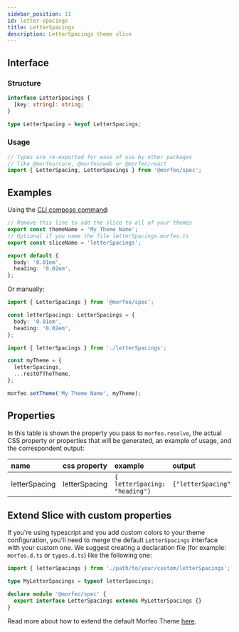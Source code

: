 ```yaml
---
sidebar_position: 11
id: letter-spacings
title: LetterSpacings
description: LetterSpacings theme slice
---
```


## Interface

### Structure

```typescript
interface LetterSpacings {
  [key: string]: string;
}

type LetterSpacing = keyof LetterSpacings;
```

### Usage

```typescript
// Types are re-exported for ease of use by other packages
// like @morfeo/core, @morfeo/web or @morfeo/react
import { LetterSpacing, LetterSpacings } from '@morfeo/spec';
```

## Examples

Using the [CLI compose command](../Features/CLI/compose.mdx):

```typescript title="letterSpacings.morfeo.ts"
// Remove this line to add the slice to all of your themes
export const themeName = 'My Theme Name';
// Optional if you name the file letterSpacings.morfeo.ts
export const sliceName = 'letterSpacings';

export default {
  body: '0.01em',
  heading: '0.02em',
};
```

Or manually:

```typescript title="letterSpacings.ts"
import { LetterSpacings } from '@morfeo/spec';

const letterSpacings: LetterSpacings = {
  body: '0.01em',
  heading: '0.02em',
};
```

```typescript title="theme.ts"
import { letterSpacings } from './letterSpacings';

const myTheme = {
  letterSpacings,
  ...restOfTheTheme,
};

morfeo.setTheme('My Theme Name', myTheme);
```

## Properties

In this table is shown the property you pass to `morfeo.resolve`, the actual CSS property or properties that will be generated,
an example of usage, and the correspondent output:

| name          | css property  | example                        | output                       |
| :------------ | :------------ | :----------------------------- | :--------------------------- |
| letterSpacing | letterSpacing | `{ letterSpacing: "heading"} ` | `{"letterSpacing":"0.02em"}` |

## Extend Slice with custom properties

If you're using typescript and you add custom colors to your theme configuration, you'll need to merge
the default `LetterSpacings` interface with your custom one.
We suggest creating a declaration file (for example: `morfeo.d.ts` or `types.d.ts`) like the following one:

```typescript
import { letterSpacings } from './path/to/your/custom/letterSpacings';

type MyLetterSpacings = typeof letterSpacings;

declare module '@morfeo/spec' {
  export interface LetterSpacings extends MyLetterSpacings {}
}
```

Read more about how to extend the default Morfeo Theme [here](../Features/extendible.mdx).
